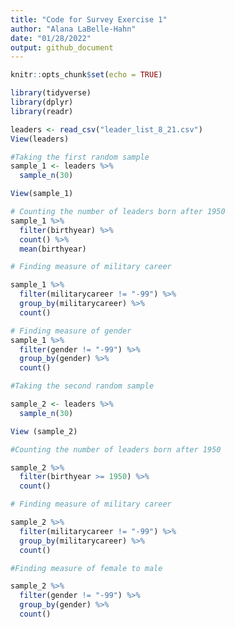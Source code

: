 ```yaml
---
title: "Code for Survey Exercise 1"
author: "Alana LaBelle-Hahn" 
date: "01/28/2022"
output: github_document
---
```


```r
knitr::opts_chunk$set(echo = TRUE)

library(tidyverse)
library(dplyr)
library(readr)
```

``` r

leaders <- read_csv("leader_list_8_21.csv")
View(leaders)
```

```r
#Taking the first random sample
sample_1 <- leaders %>%
  sample_n(30)

View(sample_1)

# Counting the number of leaders born after 1950
sample_1 %>%
  filter(birthyear) %>%
  count() %>%
  mean(birthyear)

# Finding measure of military career

sample_1 %>%
  filter(militarycareer != "-99") %>%
  group_by(militarycareer) %>%
  count()

# Finding measure of gender
sample_1 %>%
  filter(gender != "-99") %>%
  group_by(gender) %>%
  count()

```


``` r

#Taking the second random sample

sample_2 <- leaders %>%
  sample_n(30)

View (sample_2)

#Counting the number of leaders born after 1950

sample_2 %>%
  filter(birthyear >= 1950) %>%
  count()

# Finding measure of military career

sample_2 %>%
  filter(militarycareer != "-99") %>%
  group_by(militarycareer) %>%
  count()

#Finding measure of female to male

sample_2 %>%
  filter(gender != "-99") %>%
  group_by(gender) %>%
  count()

```

